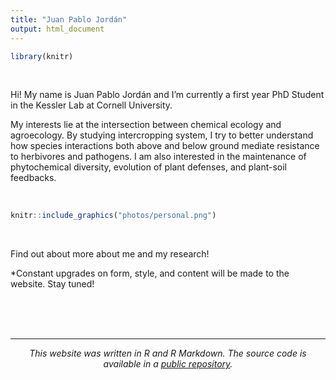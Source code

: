 ```yaml
---
title: "Juan Pablo Jordán"
output: html_document
---
```

```r
library(knitr)
```

<br>

Hi! My name is Juan Pablo Jordán and I'm currently a first year PhD Student in the Kessler Lab at Cornell University. 

My interests lie at the intersection between chemical ecology and agroecology. By studying intercropping system, I try to better understand how species interactions both above and below ground mediate resistance to herbivores and pathogens. I am also interested in the maintenance of phytochemical diversity, evolution of plant defenses, and plant-soil feedbacks.

<br>

```r

knitr::include_graphics("photos/personal.png")  
```

<br>

Find out about more about me and my research!

*Constant upgrades on form, style, and content will be made to the website. Stay tuned!

<br>
<br>
<br>

***

<center> _This website was written in R and R Markdown. The source code is available in a [public repository](https://github.com/jpj73/personal_website)._ </center>